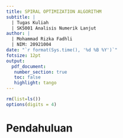 ```yaml
---
title: SPIRAL OPTIMIZATION ALGORITHM
subtitle: |
  | Tugas Kuliah
  | SK5001 Analisis Numerik Lanjut
author: |
  | Mohammad Rizka Fadhli
  | NIM: 20921004
date: "`r format(Sys.time(), '%d %B %Y')`"
fotsize: 12pt
output:
  pdf_document:
   number_section: true
   toc: false
   highlight: tango
---
```


```r
rm(list=ls())
options(digits = 4)
```

# Pendahuluan
